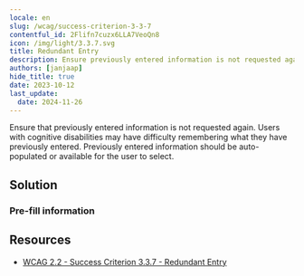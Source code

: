 ```yaml
---
locale: en
slug: /wcag/success-criterion-3-3-7
contentful_id: 2Flifn7cuzx6LLA7VeoQn8
icon: /img/light/3.3.7.svg
title: Redundant Entry
description: Ensure previously entered information is not requested again. Users with cognitive disabilities might have difficulty remembering what they entered earlier. Previously entered information should be auto-populated or available for the user to select.
authors: [janjaap]
hide_title: true
date: 2023-10-12
last_update:
  date: 2024-11-26
---
```


<Hero
  title="Redundant Entry"
  image="/img/light/3.3.7.svg"
  alt="WCAG 3.3.7 - Logo"
  prefix="Success Criterion 3.3.7"
  suffix="Level A"
/>

Ensure that previously entered information is not requested again. Users with cognitive disabilities may have difficulty remembering what they have previously entered. Previously entered information should be auto-populated or available for the user to select.

## Solution

### Pre-fill information

<CodeSample id="redundant-entry" locale="en"/>

## Resources

- [WCAG 2.2 - Success Criterion 3.3.7 - Redundant Entry](https://www.w3.org/TR/WCAG22/#redundant-entry)
